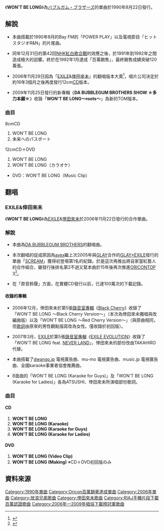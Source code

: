 {{Infobox Single
| Name           = WON'T BE LONG
| Artist         = [[バブルガム・ブラザーズ|バブルガム・ブラザーズ]]
| Album          = 
| A-side         = 
| B-side         = 
| Released       = 1990年8月22日<br />2006年11月29日（12cm[[CD|CD]]）
| Format         = 
| Recorded       = 
| Genre          = [[J-POP|J-POP]]
| Length         = 
| Label          = [[日本索尼音樂|EPIC Records Japan Inc]]
| Writer         = Bro.KORN
| Producer       = Bro.KORN
| Certification  = 
| Chart position = *最高位3位（[[Oricon|Oricon]]）
| Last single    = [[俺のジェリービーンズ|俺のジェリービーンズ]] <br />（1988年）
| This single    = '''WON'T BE LONG''' <br />（1990年）
| Next single    = [[あの娘のダンスにくびったけ|あの娘のダンスにくびったけ]]<br />（1990年）
}}
《'''WON'T BE LONG'''》為[[バブルガム・ブラザーズ|バブルガム・ブラザーズ]]的單曲於1990年8月22日發行。

==解說==
*本曲搭載於1990年8月的Bay FM的「POWER PLAY」以及電視節目「ヒットスタジオR&N」的片尾曲。

*同年12月31日的第42回[[NHK紅白歌合戰|NHK紅白歌合戰]]的效應之後，於1991年到1992年之間造成極大的迴響。終於在1992年1月達成「百萬銷售」，最終銷售成績突破120萬張。

*2006年11月29日因為「[[EXILE|EXILE]]&[[倖田來未|倖田來未]]」的翻唱版本大賣<ref>{{Cite web|url=http://www.sonymusic.co.jp/Music/Arch/ES/Bubble/ESCL-2921/|title=バブルガム・ブラザーズ : WON'T BE LONG|work=Sony Music Online Japan|publisher=ソニー・ミュージックネットワーク|language=ja|accessdate=2008-12-11|archive-date=2022-03-14|archive-url=https://web.archive.org/web/20220314062254/https://www.sonymusic.co.jp/Music/Arch/ES/Bubble/ESCL-2921/}}</ref>，唱片公司決定於約16年3個月之後再度發行12cm[[CD|CD]]版本。

*2009年11月25日發行的新專輯《'''DA BUBBLEGUM BROTHERS SHOW ☆多力本願☆'''》收錄「'''WON'T BE LONG〜roots〜'''」為新的TOM版本。

===曲目===
;8cmCD
#WON'T BE LONG
#未来へのパスポート
;12cmCD＋DVD
#WON'T BE LONG
#WON'T BE LONG（カラオケ）
*DVD：WON'T BE LONG（Music Clip）

==翻唱==
===EXILE&倖田來未===
{{Infobox Single
| Name           = WON'T BE LONG
| Artist         = [[EXILE|EXILE]]&[[倖田來未|倖田來未]]
| Album          = 
| A-side         = 
| B-side         = 
| Released       = 2006年11月22日
| Format         = 
| Recorded       = 2006年
| Genre          = [[J-POP|J-POP]]
| Length         = 20分53秒
| Label          = [[rhythm_zone|rhythm zone]]
| Writer         = 
| Producer       = 
| Certification  = *白金（[[CD|CD]]、[[日本唱片協會|日本唱片協會]]）
*百萬（原音鈴聲、日本唱片協會）
*金（全曲下載、日本唱片協會）
| Chart position = *最高第2名（[[Oricon|Oricon]]）
| Last single    = 
| This single    = 
| Next single    = 
| Misc           =
  {{Extra chronology 2
  | Artist      = [[EXILE|EXILE]]
  | Type        = single
  | Last single = [[YES!_(EXILE單曲)|YES!]]<br />（2006年）
  | This single = '''WON'T BE LONG'''<br />（2006年）
  | Next single = [[Everything_(EXILE的單曲)|Everything]]<br />（2006年）
  }}
  {{Extra chronology 2
  | Artist      = [[倖田來未|倖田來未]]
  | Type        = single
  | Last single = [[悲夢之歌/我倆…|悲夢之歌/我倆…]]<br />（2006年）
  | This single = '''WON'T BE LONG'''<br />（2006年）
  | Next single = [[Cherry_Girl/命運|Cherry Girl/命運]]<br />（2006年）
  }}
}}
《'''WON'T BE LONG'''》為[[EXILE|EXILE]]&[[倖田來未|倖田來未]]於2006年11月22日發行的合作單曲。

===解說===
*本曲為[[DA_BUBBLEGUM_BROTHERS|DA BUBBLEGUM BROTHERS]]的翻唱曲。

*本次翻唱的促成原因為[[avex|avex]]繼上次2005年與[[GLAY|GLAY]]合作的[[GLAY×EXILE|GLAY×EXILE]]發行的單曲「[[SCREAM_(GLAY×EXILE)|SCREAM]]」獲得初登場第1名的紀錄。於是這次再推出將自家當紅藝人的合作組合，雖發行後排名第2不過又幫本曲於15年後再次推進[[ORICON|ORICON]]TOP 3<ref>{{Cite web |url=http://www.oricon.co.jp/news/rankmusic/39382/ |title=EXILE&倖田來未 1年ぶりに新記録樹立へ!／ORICON STYLE |access-date=2010-09-03 |archive-date=2008-06-26 |archive-url=https://web.archive.org/web/20080626220938/http://www.oricon.co.jp/news/rankmusic/39382/ }}</ref>。

*在「原音鈴聲」方面，在實體CD發行以前，已達100萬次的下載記錄。

====收錄的專輯====
*2006年12月，倖田來未於第5張[[錄音室專輯|錄音室專輯]]《[[Black_Cherry|Black Cherry]]》收錄了「WON'T BE LONG 〜Black Cherry Version〜」（本次為倖田來未獨唱與改編曲版）以及「WON'T BE LONG 〜Red Cherry Version〜」（與原曲相同，但[[歌詞|歌詞]]由原來的男性觀點描寫改為女性。僅收錄於初回版）。

*2007年3月，[[EXILE|EXILE]]於第5張[[錄音室專輯|錄音室專輯]]《[[EXILE_EVOLUTION|EXILE EVOLUTION]]》收錄了「WON'T BE LONG feat. [[NEVER_LAND_(HIPHOP)|NEVER LAND]]」，倖田來未的部份改由TAKAHIRO代替。

*本曲搭載了[[ドワンゴ|dwango.jp]] 電視廣告曲、mu-mo 電視廣告曲、music.jp 電視廣告曲、全國karaoke事業者協會推薦曲。

*B面曲的「WON'T BE LONG (Karaoke for Guys)」及「WON'T BE LONG (Karaoke for Ladies)」各為ATSUSHI、倖田來未所演唱部份歌詞。

===曲目===
====CD====
# '''WON'T BE LONG'''
# '''WON'T BE LONG (Karaoke)'''
# '''WON'T BE LONG (Karaoke for Guys)'''
# '''WON'T BE LONG (Karaoke for Ladies)'''

====DVD====
# '''WON'T BE LONG (Video Clip)'''
# '''WON'T BE LONG (Making)''' ※CD＋DVD初回版のみ

{{EXILE}}
{{倖田來未}}
{{2006年至2009年唱協下載榜冠軍|2006年11月}}

== 資料來源 ==
<references />

{{DEFAULTSORT:Won't Be Long}}
[[Category:1990年單曲|Category:1990年單曲]]
[[Category:Oricon百萬銷量達成單曲|Category:Oricon百萬銷量達成單曲]]
[[Category:2006年單曲|Category:2006年單曲]]
[[Category:放浪兄弟歌曲|Category:放浪兄弟歌曲]]
[[Category:倖田來未歌曲|Category:倖田來未歌曲]]
[[Category:RIAJ手機片段下載百萬認證歌曲|Category:RIAJ手機片段下載百萬認證歌曲]]
[[Category:2006年—2009年唱協下載榜冠軍歌曲|Category:2006年—2009年唱協下載榜冠軍歌曲]]
